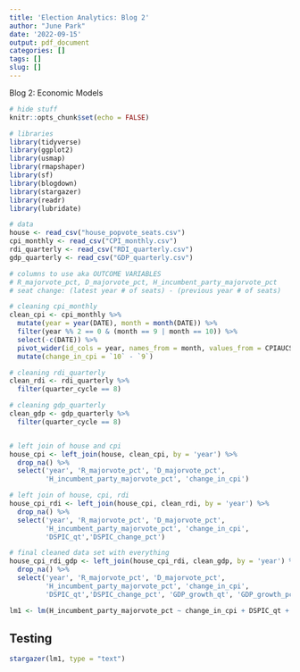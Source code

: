 ```yaml
---
title: 'Election Analytics: Blog 2'
author: "June Park"
date: '2022-09-15'
output: pdf_document
categories: []
tags: []
slug: []
---
```


Blog 2: Economic Models

```r
# hide stuff
knitr::opts_chunk$set(echo = FALSE)

# libraries
library(tidyverse)
library(ggplot2)
library(usmap)
library(rmapshaper)
library(sf)
library(blogdown)
library(stargazer)
library(readr)
library(lubridate)

# data
house <- read_csv("house_popvote_seats.csv")
cpi_monthly <- read_csv("CPI_monthly.csv")
rdi_quarterly <- read_csv("RDI_quarterly.csv")
gdp_quarterly <- read_csv("GDP_quarterly.csv")
```

```r
# columns to use aka OUTCOME VARIABLES
# R_majorvote_pct, D_majorvote_pct, H_incumbent_party_majorvote_pct
# seat change: (latest year # of seats) - (previous year # of seats)

# cleaning cpi_monthly
clean_cpi <- cpi_monthly %>% 
  mutate(year = year(DATE), month = month(DATE)) %>% 
  filter(year %% 2 == 0 & (month == 9 | month == 10)) %>% 
  select(-c(DATE)) %>% 
  pivot_wider(id_cols = year, names_from = month, values_from = CPIAUCSL) %>% 
  mutate(change_in_cpi = `10` - `9`)

# cleaning rdi_quarterly
clean_rdi <- rdi_quarterly %>% 
  filter(quarter_cycle == 8)

# cleaning gdp_quarterly
clean_gdp <- gdp_quarterly %>% 
  filter(quarter_cycle == 8)


# left join of house and cpi
house_cpi <- left_join(house, clean_cpi, by = 'year') %>%
  drop_na() %>%
  select('year', 'R_majorvote_pct', 'D_majorvote_pct',
         'H_incumbent_party_majorvote_pct', 'change_in_cpi')

# left join of house, cpi, rdi
house_cpi_rdi <- left_join(house_cpi, clean_rdi, by = 'year') %>% 
  drop_na() %>% 
  select('year', 'R_majorvote_pct', 'D_majorvote_pct',
         'H_incumbent_party_majorvote_pct', 'change_in_cpi', 
         'DSPIC_qt','DSPIC_change_pct')

# final cleaned data set with everything
house_cpi_rdi_gdp <- left_join(house_cpi_rdi, clean_gdp, by = 'year') %>% 
  drop_na() %>% 
  select('year', 'R_majorvote_pct', 'D_majorvote_pct',
         'H_incumbent_party_majorvote_pct', 'change_in_cpi', 
         'DSPIC_qt','DSPIC_change_pct', 'GDP_growth_qt', 'GDP_growth_pct')

lm1 <- lm(H_incumbent_party_majorvote_pct ~ change_in_cpi + DSPIC_qt + DSPIC_change_pct + GDP_growth_qt + GDP_growth_pct, data = house_cpi_rdi_gdp)

```

## Testing

```r
stargazer(lm1, type = "text")
```

